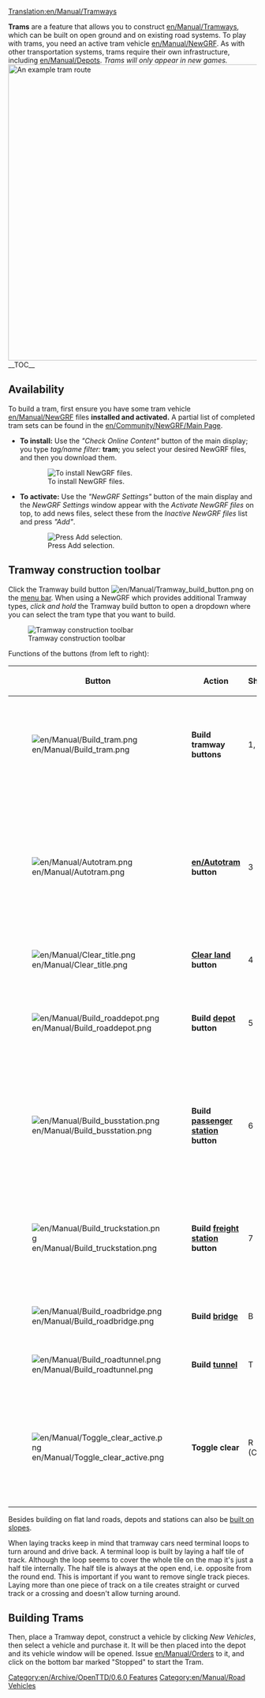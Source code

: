 [[Translation:en/Manual/Tramways]]
{{en/Manual/Navigation}}

'''Trams''' are a feature  that allows you to construct [[en/Manual/Tramways]], which can be built on open ground and on existing road systems. To play with trams, you need an active tram vehicle [[en/Manual/NewGRF]]. As with other transportation systems, trams require their own infrastructure, including [[en/Manual/Depots]].
''Trams will only appear in new games.''
[[File:en/Manual/Tramroute.png|thumb|600px|left|An example tram route]]
__TOC__
{{en/Html-clear-left}}

==Availability==
To build a tram, first ensure you have some tram vehicle [[en/Manual/NewGRF]] files '''installed and activated.''' A partial list of completed tram sets can be found in the [[en/Community/NewGRF/Main Page]].
*'''To install:''' Use the ''"Check Online Content"'' button of the main display; you type ''tag/name filter:'' '''tram'''; you select your desired NewGRF files, and then you download them.
:[[File:en/Manual/Tramways install.png|none|frame|To install NewGRF files.]]
*'''To activate:''' Use the ''"NewGRF Settings"'' button of the main display and the ''NewGRF Settings'' window appear with the ''Activate NewGRF files'' on top, to add news files, select these from the ''Inactive NewGRF files'' list and press ''"Add"''.
:[[File:en/Manual/Available NewGRF files.png|none|frame|Press Add selection.]]

==Tramway construction toolbar==
Click the Tramway build button [[File:en/Manual/Tramway build button.png]] on the [[en/Manual/Game interface#the-menu-bar|menu bar]]. When using a NewGRF which provides additional Tramway types, ''click and hold'' the Tramway build button to open a dropdown where you can select the tram type that you want to build.

[[File:en/Manual/Tramway construction.png|none|frame|Tramway construction toolbar]]

Functions of the buttons (from left to right):
{| {{en/Wikitable}}
|- style="background:#efefef"
!width='46'|Button
!width='150'|Action
!Shortcut
!Description
|-
|[[File:en/Manual/Build tram.png]]||'''Build tramway buttons'''||1, 2||Builds a tramway in the selected direction; you can click and drag.
|-
|[[File:en/Manual/Autotram.png]]||'''[[en/Autotram]] button'''||3||A very efficient tool to build tramway sections in any direction. If used with Ctrl key pressed, easily removes sections.
|-
|[[File:en/Manual/Clear title.png]]||'''[[en/Manual/Landscaping|Clear land]] button'''||4||Clears tiles.
|-
|[[File:en/Manual/Build roaddepot.png]]||'''Build [[en/Manual/Depots|depot]] button'''||5||Opens the depot window for you to orient and build a depot.
|-
|[[File:en/Manual/Build busstation.png]]||'''Build [[en/Manual/Stations#tramway-stations|passenger station]] button'''||6||Opens the passenger tram station window for you to orient and build a passenger tram station.
|-
|[[File:en/Manual/Build truckstation.png]]||'''Build [[en/Manual/Stations#truck-stations|freight station]] button'''||7||Opens the freight tram station window for you to orient and build a freight tram station.
|-
|[[File:en/Manual/Build roadbridge.png]]||'''Build [[en/Manual/Bridges|bridge]]'''||B||Allows you to build a bridge.
|-
|[[File:en/Manual/Build roadtunnel.png]]||'''Build [[en/Manual/Tunnels|tunnel]]'''||T||Allows you to build a tunnel.
|-
|[[File:en/Manual/Toggle clear active.png]]||'''Toggle clear'''||R (CTRL)||Select another tool and then this to remove that item. You can toggle the state by pressing Ctrl.
|}

Besides building on flat land roads, depots and stations can also be [[en/Archive/Manual/Settings/Build on slopes|built on slopes]].

When laying tracks keep in mind that tramway cars need terminal loops to turn around and drive back. A terminal loop is built by laying a half tile of track. Although the loop seems to cover the whole tile on the map it's just a half tile internally. The half tile is always at the open end, i.e. opposite from the round end. This is important if you want to remove single track pieces. Laying more than one piece of track on a tile creates straight or curved track or a crossing and doesn't allow turning around.

==Building Trams==
Then, place a Tramway depot, construct a vehicle by clicking ''New Vehicles'', then select a vehicle and purchase it. It will be then placed into the depot and its vehicle window will be opened. Issue [[en/Manual/Orders]] to it, and click on the bottom bar marked "Stopped" to start the Tram. 

[[Category:en/Archive/OpenTTD/0.6.0 Features]]
[[Category:en/Manual/Road Vehicles]]